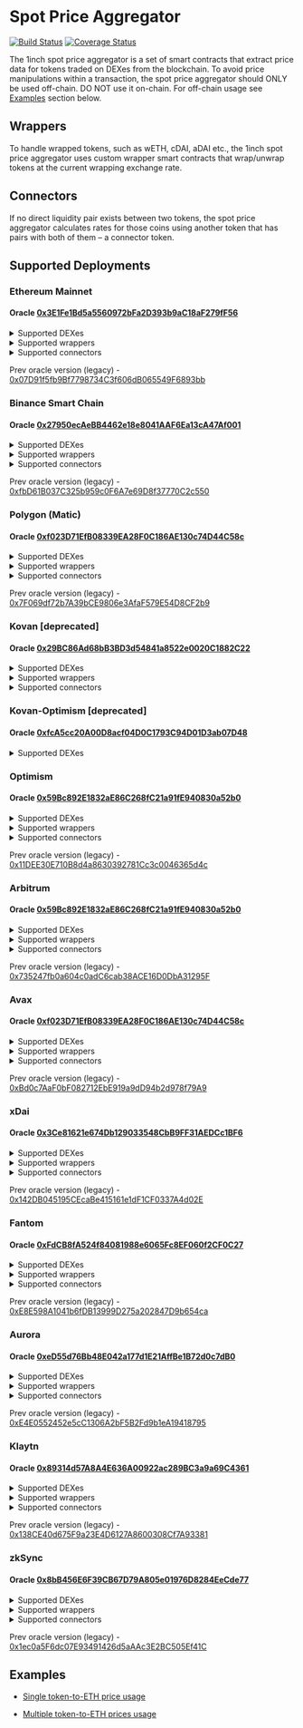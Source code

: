 # Spot Price Aggregator

[![Build Status](https://github.com/1inch/spot-price-aggregator/actions/workflows/test.yml/badge.svg)](https://github.com/1inch/spot-price-aggregator/actions)
[![Coverage Status](https://codecov.io/gh/1inch/spot-price-aggregator/branch/master/graph/badge.svg?token=6V7609YJ1Q)](https://codecov.io/gh/1inch/spot-price-aggregator)

The 1inch spot price aggregator is a set of smart contracts that extract price data for tokens traded on DEXes from the blockchain. To avoid price manipulations within a transaction, the spot price aggregator should ONLY be used off-chain. DO NOT use it on-chain. For off-chain usage see [Examples](#examples) section below.

## Wrappers

To handle wrapped tokens, such as wETH, cDAI, aDAI etc., the 1inch spot price aggregator uses custom wrapper smart contracts that wrap/unwrap tokens at the current wrapping exchange rate. 

## Connectors

If no direct liquidity pair exists between two tokens, the spot price aggregator calculates rates for those coins using another token that has pairs with both of them – a connector token.

## Supported Deployments

### Ethereum Mainnet

#### Oracle [0x3E1Fe1Bd5a5560972bFa2D393b9aC18aF279fF56](https://etherscan.io/address/0x3E1Fe1Bd5a5560972bFa2D393b9aC18aF279fF56)

<details><summary>Supported DEXes</summary>

   * Chainlink - [0x31B81f9D03EEe1c11Ff6c44D481e3e0451409Efe](https://etherscan.io/address/0x31B81f9D03EEe1c11Ff6c44D481e3e0451409Efe)
   * KyberDMM - [0x1b947aF8b3dd6aa96F8726cd92c894D0Ba6367a3](https://etherscan.io/address/0x1b947aF8b3dd6aa96F8726cd92c894D0Ba6367a3)
   * Mooniswap - [0xeD55d76Bb48E042a177d1E21AffBe1B72d0c7dB0](https://etherscan.io/address/0xeD55d76Bb48E042a177d1E21AffBe1B72d0c7dB0)
   * Synthetix - [0x4d4872339DEF367B1BA1D53955d8586B9F0BE63D](https://etherscan.io/address/0x4d4872339DEF367B1BA1D53955d8586B9F0BE63D)
   * Uniswap - [0x7bdc6954e1c7869B4147A320d589689F628E9921](https://etherscan.io/address/0x7bdc6954e1c7869B4147A320d589689F628E9921)
   * Equalizer - [0xeec05e0D8F7D3f56CECE2026Feaf41b09B423790](https://etherscan.io/address/0xeec05e0D8F7D3f56CECE2026Feaf41b09B423790)
   * ShibaSwap - [0x11BFd590f592457b65Eb85327F5938141f61878a](https://etherscan.io/address/0x11BFd590f592457b65Eb85327F5938141f61878a)
   * SushiSwap - [0xfAf8d8b49D9e121816268CabE24ceF1B9B635908](https://etherscan.io/address/0xfAf8d8b49D9e121816268CabE24ceF1B9B635908)
   * UniswapV2 - [0x74bD9e4F8038DA216c3d20E9Ef6a05502Fc7129e](https://etherscan.io/address/0x74bD9e4F8038DA216c3d20E9Ef6a05502Fc7129e)
   * UniswapV3 - [0x7bBc0156c31A19097eEd6B636AA2F4AB8A31BFD9](https://etherscan.io/address/0x7bBc0156c31A19097eEd6B636AA2F4AB8A31BFD9)
   
</details>

<details><summary>Supported wrappers</summary>

   * WETH - [0xCD9797E66c41F80B9D91B201d2F10E1bD7A268FD](https://etherscan.io/address/0xCD9797E66c41F80B9D91B201d2F10E1bD7A268FD)
   * AaveV1 - [0x8C00a411Fe8983525F82CFCe34fe4B092d9E525d](https://etherscan.io/address/0x8C00a411Fe8983525F82CFCe34fe4B092d9E525d)
   * AaveV2 - [0x06cC74503B6d1eB6D4d6Bc402f48fC07b804105f](https://etherscan.io/address/0x06cC74503B6d1eB6D4d6Bc402f48fC07b804105f)
   * Compound - [0x7C327E1Ee66d4cF7F4053387241351FDc95A0c04](https://etherscan.io/address/0x7C327E1Ee66d4cF7F4053387241351FDc95A0c04)
   * YVault - [0x9FF110f132d988bfa9bC6a21851Da1aF3aC6EaF8](https://etherscan.io/address/0x9FF110f132d988bfa9bC6a21851Da1aF3aC6EaF8)
   
</details>

<details><summary>Supported connectors</summary>

   * ETH - [0x0000000000000000000000000000000000000000](https://etherscan.io/address/0x0000000000000000000000000000000000000000)
   * WETH - [0xC02aaA39b223FE8D0A0e5C4F27eAD9083C756Cc2](https://etherscan.io/address/0xC02aaA39b223FE8D0A0e5C4F27eAD9083C756Cc2)
   * USDC - [0xA0b86991c6218b36c1d19D4a2e9Eb0cE3606eB48](https://etherscan.io/address/0xA0b86991c6218b36c1d19D4a2e9Eb0cE3606eB48)
   * DAI - [0x6B175474E89094C44Da98b954EedeAC495271d0F](https://etherscan.io/address/0x6B175474E89094C44Da98b954EedeAC495271d0F)
   * USDT - [0xdAC17F958D2ee523a2206206994597C13D831ec7](https://etherscan.io/address/0xdAC17F958D2ee523a2206206994597C13D831ec7)
   * NONE - [0xFFfFfFffFFfffFFfFFfFFFFFffFFFffffFfFFFfF](https://etherscan.io/address/0xFFfFfFffFFfffFFfFFfFFFFFffFFFffffFfFFFfF)
   * 1INCH - [0x111111111117dC0aa78b770fA6A738034120C302](https://etherscan.io/address/0x111111111117dC0aa78b770fA6A738034120C302)
   * WBTC - [0x2260FAC5E5542a773Aa44fBCfeDf7C193bc2C599](https://etherscan.io/address/0x2260FAC5E5542a773Aa44fBCfeDf7C193bc2C599)

</details>

Prev oracle version (legacy) - [0x07D91f5fb9Bf7798734C3f606dB065549F6893bb](https://etherscan.io/address/0x07D91f5fb9Bf7798734C3f606dB065549F6893bb)

### Binance Smart Chain

#### Oracle [0x27950ecAeBB4462e18e8041AAF6Ea13cA47Af001](https://bscscan.com/address/0x27950ecAeBB4462e18e8041AAF6Ea13cA47Af001)

<details><summary>Supported DEXes</summary>

   * ApeSwap - [0xE93293A6088d3a8abDDf62e6CA1A085Cec97D06F](https://bscscan.com/address/0xE93293A6088d3a8abDDf62e6CA1A085Cec97D06F)
   * BakerySwap - [0xCC54299Fc291B261B2bF5552E7F0E5d2F8613E8C](https://bscscan.com/address/0xCC54299Fc291B261B2bF5552E7F0E5d2F8613E8C)
   * BSCswap - [0x3Ce81621e674Db129033548CbB9FF31AEDCc1BF6](https://bscscan.com/address/0x3Ce81621e674Db129033548CbB9FF31AEDCc1BF6)
   * Demax - [0x59Bc892E1832aE86C268fC21a91fE940830a52b0](https://bscscan.com/address/0x59Bc892E1832aE86C268fC21a91fE940830a52b0)
   * KyberDmm - [0xE4E0552452e5cC1306A2bF5B2Fd9b1eA19418795](https://bscscan.com/address/0xE4E0552452e5cC1306A2bF5B2Fd9b1eA19418795)
   * Mooniswap - [0xf023D71EfB08339EA28F0C186AE130c74D44C58c](https://bscscan.com/address/0xf023D71EfB08339EA28F0C186AE130c74D44C58c)
   * Pancake 1 - [0x52a8193C7f42b75F27e4ce96f8ddBA7e854453Ef](https://bscscan.com/address/0x52a8193C7f42b75F27e4ce96f8ddBA7e854453Ef)
   * Pancake 2 - [0x9488795C688d0AAe98F2056467C13a051C954657](https://bscscan.com/address/0x9488795C688d0AAe98F2056467C13a051C954657)
   * Thugswap - [0xFdCB8fA524f84081988e6065Fc8EF060f2CF0C27](https://bscscan.com/address/0xFdCB8fA524f84081988e6065Fc8EF060f2CF0C27)
   
</details>

<details><summary>Supported wrappers</summary>

   * Venus - [0x11DEE30E710B8d4a8630392781Cc3c0046365d4c](https://bscscan.com/address/0x11DEE30E710B8d4a8630392781Cc3c0046365d4c)
   * WBNB - [0x54431918cec22932fcf97e54769f4e00f646690f](https://bscscan.com/address/0x54431918cec22932fcf97e54769f4e00f646690f)
   
</details>

<details><summary>Supported connectors</summary>

   * NONE - [0xFFfFfFffFFfffFFfFFfFFFFFffFFFffffFfFFFfF](https://bscscan.com/address/0xFFfFfFffFFfffFFfFFfFFFFFffFFFffffFfFFFfF)
   * WBNB - [0xbb4CdB9CBd36B01bD1cBaEBF2De08d9173bc095c](https://bscscan.com/address/0xbb4CdB9CBd36B01bD1cBaEBF2De08d9173bc095c)
   * DAI - [0x1AF3F329e8BE154074D8769D1FFa4eE058B1DBc3](https://bscscan.com/address/0x1AF3F329e8BE154074D8769D1FFa4eE058B1DBc3)
   * ETH - [0x2170Ed0880ac9A755fd29B2688956BD959F933F8](https://bscscan.com/address/0x2170Ed0880ac9A755fd29B2688956BD959F933F8)
   * USDC - [0x8AC76a51cc950d9822D68b83fE1Ad97B32Cd580d](https://bscscan.com/address/0x8AC76a51cc950d9822D68b83fE1Ad97B32Cd580d)
   * BSC-USD - [0x55d398326f99059fF775485246999027B3197955](https://bscscan.com/address/0x55d398326f99059fF775485246999027B3197955)
   * BUSD - [0xe9e7CEA3DedcA5984780Bafc599bD69ADd087D56](https://bscscan.com/address/0xe9e7CEA3DedcA5984780Bafc599bD69ADd087D56)
   * 1INCH - [0x111111111117dC0aa78b770fA6A738034120C302](https://bscscan.com/address/0x111111111117dC0aa78b770fA6A738034120C302)

</details>

Prev oracle version (legacy) - [0xfbD61B037C325b959c0F6A7e69D8f37770C2c550](https://bscscan.com/address/0xfbD61B037C325b959c0F6A7e69D8f37770C2c550)

### Polygon (Matic)

#### Oracle [0xf023D71EfB08339EA28F0C186AE130c74D44C58c](https://polygonscan.com/address/0xf023D71EfB08339EA28F0C186AE130c74D44C58c)

<details><summary>Supported DEXes</summary>

   * QuickSwap - [0xB89A664FdAf504CDc7826B97Ba6e522d9b78dbE7](https://polygonscan.com/address/0xB89A664FdAf504CDc7826B97Ba6e522d9b78dbE7)
   * ComethSwap - [0x750c1b699552cAf908D67F5cCFd20A261305328c](https://polygonscan.com/address/0x750c1b699552cAf908D67F5cCFd20A261305328c)
   * DFYN - [0x59Bc892E1832aE86C268fC21a91fE940830a52b0](https://polygonscan.com/address/0x59Bc892E1832aE86C268fC21a91fE940830a52b0)
   * SushiSwap - [0x89314d57A8A4E636A00922ac289BC3a9a69C4361](https://polygonscan.com/address/0x89314d57A8A4E636A00922ac289BC3a9a69C4361)
   * UniswapV3 - [0xCC54299Fc291B261B2bF5552E7F0E5d2F8613E8C](https://polygonscan.com/address/0xCC54299Fc291B261B2bF5552E7F0E5d2F8613E8C)

</details>

<details><summary>Supported wrappers</summary>

   * WMATIC - [0xA0446D8804611944F1B527eCD37d7dcbE442caba](https://polygonscan.com/address/0xA0446D8804611944F1B527eCD37d7dcbE442caba)
   * AaveV2 - [0x138CE40d675F9a23E4D6127A8600308Cf7A93381](https://polygonscan.com/address/0x138CE40d675F9a23E4D6127A8600308Cf7A93381)
   
</details>

<details><summary>Supported connectors</summary>

   * NONE - [0xFFfFfFffFFfffFFfFFfFFFFFffFFFffffFfFFFfF](https://polygonscan.com/address/0xFFfFfFffFFfffFFfFFfFFFFFffFFFffffFfFFFfF)
   * WMATIC - [0x0d500B1d8E8eF31E21C99d1Db9A6444d3ADf1270](https://polygonscan.com/address/0x0d500B1d8E8eF31E21C99d1Db9A6444d3ADf1270)
   * USDC - [0x2791Bca1f2de4661ED88A30C99A7a9449Aa84174](https://polygonscan.com/address/0x2791Bca1f2de4661ED88A30C99A7a9449Aa84174)

</details>

Prev oracle version (legacy) - [0x7F069df72b7A39bCE9806e3AfaF579E54D8CF2b9](https://polygonscan.com/address/0x7F069df72b7A39bCE9806e3AfaF579E54D8CF2b9)

### Kovan [deprecated]

#### Oracle [0x29BC86Ad68bB3BD3d54841a8522e0020C1882C22](https://kovan.etherscan.io/address/0x29BC86Ad68bB3BD3d54841a8522e0020C1882C22)

<details><summary>Supported DEXes</summary>

   * 1inch Liquidity Protocol V1.1 - [0xb707d89D29c189421163515c59E42147371D6857](https://kovan.etherscan.io/address/0xb707d89D29c189421163515c59E42147371D6857)
   * UniswapV2 - [0x57da811a9EF9b79DbC2EA6f6dc39368a8Da1Cf07](https://kovan.etherscan.io/address/0x57da811a9EF9b79DbC2EA6f6dc39368a8Da1Cf07)
   * UniswapV1 - [0x11431a89893025D2a48dCA4EddC396f8C8117187](https://kovan.etherscan.io/address/0x11431a89893025D2a48dCA4EddC396f8C8117187)

</details>

<details><summary>Supported wrappers</summary>

   * Venus
   * WETH - [0x93131EFeE501d5721737C32576238F619548edda](https://kovan.etherscan.io/address/0x93131EFeE501d5721737C32576238F619548edda)

</details>

<details><summary>Supported connectors</summary>

   * ETH
   * WETH - [0xd0A1E359811322d97991E03f863a0C30C2cF029C](https://kovan.etherscan.io/address/0xd0A1E359811322d97991E03f863a0C30C2cF029C)

</details>

### Kovan-Optimism [deprecated]

#### Oracle [0xfcA5cc20A00D8acf04D0C1793C94D01D3ab07D48](https://kovan-optimistic.etherscan.io/address/0xfcA5cc20A00D8acf04D0C1793C94D01D3ab07D48)

<details><summary>Supported DEXes</summary>

   * UniswapV3 - [0x25Ea4bA2E0011B201D06662170d5115fa57F5787](https://kovan-optimistic.etherscan.io/address/0x25Ea4bA2E0011B201D06662170d5115fa57F5787)

</details>

### Optimism

#### Oracle [0x59Bc892E1832aE86C268fC21a91fE940830a52b0](https://optimistic.etherscan.io/address/0x59Bc892E1832aE86C268fC21a91fE940830a52b0)

<details><summary>Supported DEXes</summary>

   * UniswapV3 - [0xFdCB8fA524f84081988e6065Fc8EF060f2CF0C27](https://optimistic.etherscan.io/address/0xFdCB8fA524f84081988e6065Fc8EF060f2CF0C27)
   * Velodrome Finance - [0x750c1b699552cAf908D67F5cCFd20A261305328c](https://optimistic.etherscan.io/address/0x750c1b699552cAf908D67F5cCFd20A261305328c)
   * Synthetix - [0x89314d57A8A4E636A00922ac289BC3a9a69C4361](https://optimistic.etherscan.io/address/0x89314d57A8A4E636A00922ac289BC3a9a69C4361)

</details>

<details><summary>Supported wrappers</summary>

   * // todo: add BaseCoinWrapper
   
</details>

<details><summary>Supported connectors</summary>

   * NONE - [0xFFfFfFffFFfffFFfFFfFFFFFffFFFffffFfFFFfF](https://optimistic.etherscan.io/address/0xFFfFfFffFFfffFFfFFfFFFFFffFFFffffFfFFFfF)
   * WETH - [0x4200000000000000000000000000000000000006](https://optimistic.etherscan.io/address/0x4200000000000000000000000000000000000006)
   * USDC - [0x7F5c764cBc14f9669B88837ca1490cCa17c31607](https://optimistic.etherscan.io/address/0x7F5c764cBc14f9669B88837ca1490cCa17c31607)
   * USDT - [0x94b008aA00579c1307B0EF2c499aD98a8ce58e58](https://optimistic.etherscan.io/address/0x94b008aA00579c1307B0EF2c499aD98a8ce58e58)
   * DAI - [0xDA10009cBd5D07dd0CeCc66161FC93D7c9000da1](https://optimistic.etherscan.io/address/0xDA10009cBd5D07dd0CeCc66161FC93D7c9000da1)
   * WBTC - [0x68f180fcCe6836688e9084f035309E29Bf0A2095](https://optimistic.etherscan.io/address/0x68f180fcCe6836688e9084f035309E29Bf0A2095)
   * OP - [0x4200000000000000000000000000000000000042](https://optimistic.etherscan.io/address/0x4200000000000000000000000000000000000042)

</details>

Prev oracle version (legacy) - [0x11DEE30E710B8d4a8630392781Cc3c0046365d4c](https://optimistic.etherscan.io/address/0x11DEE30E710B8d4a8630392781Cc3c0046365d4c)

### Arbitrum

#### Oracle [0x59Bc892E1832aE86C268fC21a91fE940830a52b0](https://arbiscan.io/address/0x59Bc892E1832aE86C268fC21a91fE940830a52b0)

<details><summary>Supported DEXes</summary>

   * DXswap - [0x750c1b699552cAf908D67F5cCFd20A261305328c](https://arbiscan.io/address/0x750c1b699552cAf908D67F5cCFd20A261305328c)
   * SushiSwap - [0xB89A664FdAf504CDc7826B97Ba6e522d9b78dbE7](https://arbiscan.io/address/0xB89A664FdAf504CDc7826B97Ba6e522d9b78dbE7)
   * UniswapV3 - [0xFdCB8fA524f84081988e6065Fc8EF060f2CF0C27](https://arbiscan.io/address/0xFdCB8fA524f84081988e6065Fc8EF060f2CF0C27)

</details>

<details><summary>Supported wrappers</summary>

   * WETH - [0x0F85A912448279111694F4Ba4F85dC641c54b594](https://arbiscan.io/address/0x0F85A912448279111694F4Ba4F85dC641c54b594)
   
</details>

<details><summary>Supported connectors</summary>

   * NONE - [0xFFfFfFffFFfffFFfFFfFFFFFffFFFffffFfFFFfF](https://arbiscan.io/address/0xFFfFfFffFFfffFFfFFfFFFFFffFFFffffFfFFFfF)
   * WETH - [0x82aF49447D8a07e3bd95BD0d56f35241523fBab1](https://arbiscan.io/address/0x82aF49447D8a07e3bd95BD0d56f35241523fBab1)

</details>

Prev oracle version (legacy) - [0x735247fb0a604c0adC6cab38ACE16D0DbA31295F](https://arbiscan.io/address/0x735247fb0a604c0adC6cab38ACE16D0DbA31295F)

### Avax

#### Oracle [0xf023D71EfB08339EA28F0C186AE130c74D44C58c](https://snowtrace.io/address/0xf023D71EfB08339EA28F0C186AE130c74D44C58c)

<details><summary>Supported DEXes</summary>

   * Joe - [0xB89A664FdAf504CDc7826B97Ba6e522d9b78dbE7](https://snowtrace.io/address/0xB89A664FdAf504CDc7826B97Ba6e522d9b78dbE7)
   * Pangolin - [0x750c1b699552cAf908D67F5cCFd20A261305328c](https://snowtrace.io/address/0x750c1b699552cAf908D67F5cCFd20A261305328c)
   * SushiSwap - [0x89314d57A8A4E636A00922ac289BC3a9a69C4361](https://snowtrace.io/address/0x89314d57A8A4E636A00922ac289BC3a9a69C4361)

</details>

<details><summary>Supported wrappers</summary>

   * WAVAX - [0x046605839c01C54921f4aA1AAa245E88227707D8](https://snowtrace.io/address/0x046605839c01C54921f4aA1AAa245E88227707D8)
   * AaveV2 - [0x8Aa57827C3D147E39F1058517939461538D9C56A](https://snowtrace.io/address/0x8Aa57827C3D147E39F1058517939461538D9C56A)
   
</details>

<details><summary>Supported connectors</summary>

   * NONE - [0xFFfFfFffFFfffFFfFFfFFFFFffFFFffffFfFFFfF](https://arbiscan.io/address/0xFFfFfFffFFfffFFfFFfFFFFFffFFFffffFfFFFfF)
   * WAVAX - [0xB31f66AA3C1e785363F0875A1B74E27b85FD66c7](https://snowtrace.io/address/0xB31f66AA3C1e785363F0875A1B74E27b85FD66c7)
   * WETH.e - [0x49D5c2BdFfac6CE2BFdB6640F4F80f226bc10bAB](https://snowtrace.io/address/0x49D5c2BdFfac6CE2BFdB6640F4F80f226bc10bAB)
   * USDT.e - [0xc7198437980c041c805A1EDcbA50c1Ce5db95118](https://snowtrace.io/address/0xc7198437980c041c805A1EDcbA50c1Ce5db95118)
   * WBTC.e - [0x50b7545627a5162F82A992c33b87aDc75187B218](https://snowtrace.io/address/0x50b7545627a5162F82A992c33b87aDc75187B218)
   * USDC.e - [0xA7D7079b0FEaD91F3e65f86E8915Cb59c1a4C664](https://snowtrace.io/address/0xA7D7079b0FEaD91F3e65f86E8915Cb59c1a4C664)

</details>

Prev oracle version (legacy) - [0xBd0c7AaF0bF082712EbE919a9dD94b2d978f79A9](https://snowtrace.io/address/0xBd0c7AaF0bF082712EbE919a9dD94b2d978f79A9)

### xDai

#### Oracle [0x3Ce81621e674Db129033548CbB9FF31AEDCc1BF6](https://gnosisscan.io/address/0x3Ce81621e674Db129033548CbB9FF31AEDCc1BF6)

<details><summary>Supported DEXes</summary>

   * Honeyswap - [0xCC54299Fc291B261B2bF5552E7F0E5d2F8613E8C](https://gnosisscan.io/address/0xCC54299Fc291B261B2bF5552E7F0E5d2F8613E8C)
   * Levinswap - [0xFdCB8fA524f84081988e6065Fc8EF060f2CF0C27](https://gnosisscan.io/address/0xFdCB8fA524f84081988e6065Fc8EF060f2CF0C27)
   * Swapr - [0x59Bc892E1832aE86C268fC21a91fE940830a52b0](https://gnosisscan.io/address/0x59Bc892E1832aE86C268fC21a91fE940830a52b0)
   * Sushiswap - [0xf023D71EfB08339EA28F0C186AE130c74D44C58c](https://gnosisscan.io/address/0xf023D71EfB08339EA28F0C186AE130c74D44C58c)
   
</details>

<details><summary>Supported wrappers</summary>

   * WXDAI - [0xB89A664FdAf504CDc7826B97Ba6e522d9b78dbE7](https://gnosisscan.io/address/0xB89A664FdAf504CDc7826B97Ba6e522d9b78dbE7)
   
</details>

<details><summary>Supported connectors</summary>

   * XDAI - [0x0000000000000000000000000000000000000000](https://gnosisscan.io/address/0x0000000000000000000000000000000000000000)
   * WXDAI - [0xe91D153E0b41518A2Ce8Dd3D7944Fa863463a97d](https://gnosisscan.io/address/0xe91D153E0b41518A2Ce8Dd3D7944Fa863463a97d)
   * NONE - [0xFFfFfFffFFfffFFfFFfFFFFFffFFFffffFfFFFfF](https://gnosisscan.io/address/0xFFfFfFffFFfffFFfFFfFFFFFffFFFffffFfFFFfF)
   * WETH - [0x6A023CCd1ff6F2045C3309768eAd9E68F978f6e1](https://gnosisscan.io/address/0x6A023CCd1ff6F2045C3309768eAd9E68F978f6e1)
   * HNY - [0x71850b7E9Ee3f13Ab46d67167341E4bDc905Eef9](https://gnosisscan.io/address/0x71850b7E9Ee3f13Ab46d67167341E4bDc905Eef9)
   * USDC - [0xDDAfbb505ad214D7b80b1f830fcCc89B60fb7A83](https://gnosisscan.io/address/0xDDAfbb505ad214D7b80b1f830fcCc89B60fb7A83)
   * USDT - [0x4ECaBa5870353805a9F068101A40E0f32ed605C6](https://gnosisscan.io/address/0x4ECaBa5870353805a9F068101A40E0f32ed605C6)

</details>

Prev oracle version (legacy) - [0x142DB045195CEcaBe415161e1dF1CF0337A4d02E](https://blockscout.com/xdai/mainnet/address/0x142DB045195CEcaBe415161e1dF1CF0337A4d02E)

### Fantom

#### Oracle [0xFdCB8fA524f84081988e6065Fc8EF060f2CF0C27](https://ftmscan.com/address/0xFdCB8fA524f84081988e6065Fc8EF060f2CF0C27)

<details><summary>Supported DEXes</summary>

   * Solidex - [0x750c1b699552cAf908D67F5cCFd20A261305328c](https://ftmscan.com/address/0x750c1b699552cAf908D67F5cCFd20A261305328c)
   * SpiritSwap - [0x89314d57A8A4E636A00922ac289BC3a9a69C4361](https://ftmscan.com/address/0x89314d57A8A4E636A00922ac289BC3a9a69C4361)
   * Spooky - [0xB89A664FdAf504CDc7826B97Ba6e522d9b78dbE7](https://ftmscan.com/address/0xB89A664FdAf504CDc7826B97Ba6e522d9b78dbE7)
   * SushiSwap - [0x59Bc892E1832aE86C268fC21a91fE940830a52b0](https://ftmscan.com/address/0x59Bc892E1832aE86C268fC21a91fE940830a52b0)

</details>

<details><summary>Supported wrappers</summary>

   * WFTM - [0x046605839c01C54921f4aA1AAa245E88227707D8](https://ftmscan.com/address/0x046605839c01C54921f4aA1AAa245E88227707D8)
   * AaveV2 - [0xa0c978c28AB8aEfc95bF58e68A05ce6B9dEAc5A9](https://ftmscan.com/address/0xa0c978c28AB8aEfc95bF58e68A05ce6B9dEAc5A9)
   * Scream - [0x7d18d5Ba1FA30Da1AD757c57eb643564CA02922D](https://ftmscan.com/address/0x7d18d5Ba1FA30Da1AD757c57eb643564CA02922D)
   
</details>

<details><summary>Supported connectors</summary>

   * NONE - [0xFFfFfFffFFfffFFfFFfFFFFFffFFFffffFfFFFfF](https://ftmscan.com/address/0xFFfFfFffFFfffFFfFFfFFFFFffFFFffffFfFFFfF)
   * WFTM - [0x21be370D5312f44cB42ce377BC9b8a0cEF1A4C83](https://ftmscan.com/address/0x21be370D5312f44cB42ce377BC9b8a0cEF1A4C83)

</details>

Prev oracle version (legacy) - [0xE8E598A1041b6fDB13999D275a202847D9b654ca](https://ftmscan.com/address/0xE8E598A1041b6fDB13999D275a202847D9b654ca)


### Aurora

#### Oracle [0xeD55d76Bb48E042a177d1E21AffBe1B72d0c7dB0](https://aurorascan.dev/address/0xeD55d76Bb48E042a177d1E21AffBe1B72d0c7dB0)

<details><summary>Supported DEXes</summary>

   * Trisolaris - [0x587D67870CF6e733F2Ac101eD83675d6C01Ae127](https://aurorascan.dev/address/0x587D67870CF6e733F2Ac101eD83675d6C01Ae127)
   * WannaSwap - [0x7d809B3b23b62D8a455831f38b312C7c8F965D2e](https://aurorascan.dev/address/0x7d809B3b23b62D8a455831f38b312C7c8F965D2e)
   * NearPAD - [0x74bD9e4F8038DA216c3d20E9Ef6a05502Fc7129e](https://aurorascan.dev/address/0x74bD9e4F8038DA216c3d20E9Ef6a05502Fc7129e)
   * AuroraSwap - [0xfAf8d8b49D9e121816268CabE24ceF1B9B635908](https://aurorascan.dev/address/0xfAf8d8b49D9e121816268CabE24ceF1B9B635908)
   * Dodo - [0xeec05e0D8F7D3f56CECE2026Feaf41b09B423790](https://aurorascan.dev/address/0xeec05e0D8F7D3f56CECE2026Feaf41b09B423790)
   * DodoV2 - [0x11BFd590f592457b65Eb85327F5938141f61878a](https://aurorascan.dev/address/0x11BFd590f592457b65Eb85327F5938141f61878a)

</details>

<details><summary>Supported wrappers</summary>

   * WETH - [0x750c1b699552cAf908D67F5cCFd20A261305328c](https://aurorascan.dev/address/0x750c1b699552cAf908D67F5cCFd20A261305328c)
   * Aurigami - [0xc197Ab9d47206dAf739a47AC75D0833fD2b0f87F](https://aurorascan.dev/address/0xc197Ab9d47206dAf739a47AC75D0833fD2b0f87F)
   * Bastion - [0xCC54299Fc291B261B2bF5552E7F0E5d2F8613E8C](https://aurorascan.dev/address/0xCC54299Fc291B261B2bF5552E7F0E5d2F8613E8C)

</details>

<details><summary>Supported connectors</summary>

   * NONE - [0xFFfFfFffFFfffFFfFFfFFFFFffFFFffffFfFFFfF](https://aurorascan.dev/address/0xFFfFfFffFFfffFFfFFfFFFFFffFFFffffFfFFFfF)
   * ETH - [0x0000000000000000000000000000000000000000](https://aurorascan.dev/address/0x0000000000000000000000000000000000000000)
   * WETH - [0xC9BdeEd33CD01541e1eeD10f90519d2C06Fe3feB](https://aurorascan.dev/address/0xC9BdeEd33CD01541e1eeD10f90519d2C06Fe3feB)
   * NEAR - [0xC42C30aC6Cc15faC9bD938618BcaA1a1FaE8501d](https://aurorascan.dev/address/0xC42C30aC6Cc15faC9bD938618BcaA1a1FaE8501d)

</details>

Prev oracle version (legacy) - [0xE4E0552452e5cC1306A2bF5B2Fd9b1eA19418795](https://aurorascan.dev/address/0xE4E0552452e5cC1306A2bF5B2Fd9b1eA19418795)

### Klaytn

#### Oracle [0x89314d57A8A4E636A00922ac289BC3a9a69C4361](https://scope.klaytn.com/account/0x89314d57A8A4E636A00922ac289BC3a9a69C4361)

<details><summary>Supported DEXes</summary>

   * KlaySwap - [0x750c1b699552cAf908D67F5cCFd20A261305328c](https://scope.klaytn.com/account/0x750c1b699552cAf908D67F5cCFd20A261305328c)
   * ClaimSwap - [0xB89A664FdAf504CDc7826B97Ba6e522d9b78dbE7](https://scope.klaytn.com/account/0xB89A664FdAf504CDc7826B97Ba6e522d9b78dbE7)

</details>

<details><summary>Supported wrappers</summary>

   * WKLAY - [0xD9Cc0A957cAC93135596f98c20Fbaca8Bf515909](https://scope.klaytn.com/account/0xD9Cc0A957cAC93135596f98c20Fbaca8Bf515909)
   * Klap - [0x4dFa40FDAA7694676899f8887A45603922609AF4](https://scope.klaytn.com/account/0x4dFa40FDAA7694676899f8887A45603922609AF4)

</details>

<details><summary>Supported connectors</summary>

   * NONE - [0xFFfFfFffFFfffFFfFFfFFFFFffFFFffffFfFFFfF](https://scope.klaytn.com/account/0xFFfFfFffFFfffFFfFFfFFFFFffFFFffffFfFFFfF)
   * KLAY - [0x0000000000000000000000000000000000000000](https://scope.klaytn.com/account/0x0000000000000000000000000000000000000000)
   * WKLAY - [0xe4f05A66Ec68B54A58B17c22107b02e0232cC817](https://scope.klaytn.com/account/0xe4f05A66Ec68B54A58B17c22107b02e0232cC817)

</details>

Prev oracle version (legacy) - [0x138CE40d675F9a23E4D6127A8600308Cf7A93381](https://scope.klaytn.com/account/0x138CE40d675F9a23E4D6127A8600308Cf7A93381)

### zkSync

#### Oracle [0x8bB456E6F39CB67D79A805e01976D8284EeCde77](https://explorer.zksync.io/address/0x8bB456E6F39CB67D79A805e01976D8284EeCde77)

<details><summary>Supported DEXes</summary>

   * Solidly - [0x9F075cC2dF3308b25138dA10a3AE27FcE2230874](https://explorer.zksync.io/address/0x9F075cC2dF3308b25138dA10a3AE27FcE2230874)

</details>

<details><summary>Supported wrappers</summary>

   * WETH - [0xeAC320c7e4967A89c1bec6bABCBD3b2a5FC3D6DF](https://explorer.zksync.io/address/0xeAC320c7e4967A89c1bec6bABCBD3b2a5FC3D6DF)

</details>

<details><summary>Supported connectors</summary>

   * ETH - [0x0000000000000000000000000000000000000000](https://explorer.zksync.io/address/0x0000000000000000000000000000000000000000)
   * NONE - [0xFFfFfFffFFfffFFfFFfFFFFFffFFFffffFfFFFfF](https://explorer.zksync.io/address/0xFFfFfFffFFfffFFfFFfFFFFFffFFFffffFfFFFfF)
   * WETH - [0x5AEa5775959fBC2557Cc8789bC1bf90A239D9a91](https://explorer.zksync.io/address/0x5AEa5775959fBC2557Cc8789bC1bf90A239D9a91)
   * USDC - [0x3355df6D4c9C3035724Fd0e3914dE96A5a83aaf4](https://explorer.zksync.io/address/0x3355df6D4c9C3035724Fd0e3914dE96A5a83aaf4)

</details>

Prev oracle version (legacy) - [0x1ec0a5F6dc07E93491426d5aAAc3E2BC505Ef41C](https://explorer.zksync.io/address/0x1ec0a5F6dc07E93491426d5aAAc3E2BC505Ef41C)

## Examples

* [Single token-to-ETH price usage](https://github.com/1inch-exchange/offchain-oracle/blob/master/examples/single-price.js)

* [Multiple token-to-ETH prices usage](https://github.com/1inch-exchange/offchain-oracle/blob/master/examples/multiple-prices.js)